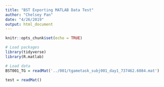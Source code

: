 ```yaml
---
title: "BST Exporting MATLAB Data Test"
author: "Chelsey Pan"
date: "4/26/2019"
output: html_document
---
```


```r
knitr::opts_chunk$set(echo = TRUE)

# Load packages
library(tidyverse)
library(R.matlab)

# Load data
BST001_TG = readMat('../001/tgametask_subj001_day1_737462.6084.mat')

test = readMat()

```
